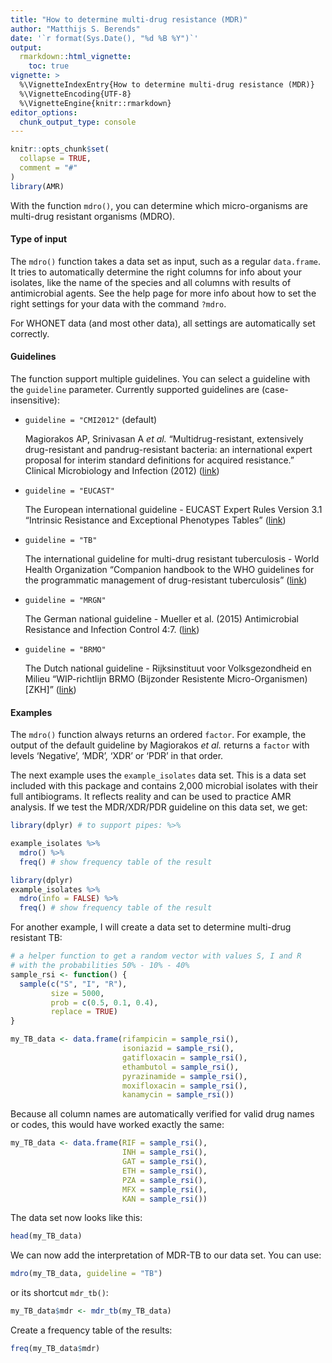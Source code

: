 ```yaml
---
title: "How to determine multi-drug resistance (MDR)"
author: "Matthijs S. Berends"
date: '`r format(Sys.Date(), "%d %B %Y")`'
output: 
  rmarkdown::html_vignette:
    toc: true
vignette: >
  %\VignetteIndexEntry{How to determine multi-drug resistance (MDR)}
  %\VignetteEncoding{UTF-8}
  %\VignetteEngine{knitr::rmarkdown}
editor_options: 
  chunk_output_type: console
---
```


```r
knitr::opts_chunk$set(
  collapse = TRUE,
  comment = "#"
)
library(AMR)
```

With the function `mdro()`, you can determine which micro-organisms are multi-drug resistant organisms (MDRO).

#### Type of input

The  `mdro()` function takes a data set as input, such as a regular `data.frame`. It tries to automatically determine the right columns for info about your isolates, like the name of the species and all columns with results of antimicrobial agents. See the help page for more info about how to set the right settings for your data with the command `?mdro`. 

For WHONET data (and most other data), all settings are automatically set correctly.

#### Guidelines

The function support multiple guidelines. You can select a guideline with the `guideline` parameter. Currently supported guidelines are (case-insensitive):

* `guideline = "CMI2012"` (default)

  Magiorakos AP, Srinivasan A *et al.* "Multidrug-resistant, extensively drug-resistant and pandrug-resistant bacteria: an international expert proposal for interim standard definitions for acquired resistance." Clinical Microbiology and Infection (2012) ([link](https://www.clinicalmicrobiologyandinfection.com/article/S1198-743X(14)61632-3/fulltext))
* `guideline = "EUCAST"`

  The European international guideline - EUCAST Expert Rules Version 3.1 "Intrinsic Resistance and Exceptional Phenotypes Tables" ([link](http://www.eucast.org/fileadmin/src/media/PDFs/EUCAST_files/Expert_Rules/Expert_rules_intrinsic_exceptional_V3.1.pdf))
* `guideline = "TB"`

  The international guideline for multi-drug resistant tuberculosis - World Health Organization "Companion handbook to the WHO guidelines for the programmatic management of drug-resistant tuberculosis" ([link](https://www.who.int/tb/publications/pmdt_companionhandbook/en/))
* `guideline = "MRGN"`

  The German national guideline - Mueller et al. (2015) Antimicrobial Resistance and Infection Control 4:7. ([link](https://doi.org/10.1186/s13756-015-0047-6))
* `guideline = "BRMO"`

  The Dutch national guideline - Rijksinstituut voor Volksgezondheid en Milieu "WIP-richtlijn BRMO (Bijzonder Resistente Micro-Organismen) [ZKH]" ([link](https://www.rivm.nl/Documenten_en_publicaties/Professioneel_Praktisch/Richtlijnen/Infectieziekten/WIP_Richtlijnen/WIP_Richtlijnen/Ziekenhuizen/WIP_richtlijn_BRMO_Bijzonder_Resistente_Micro_Organismen_ZKH))
  
#### Examples

The `mdro()` function always returns an ordered `factor`. For example, the output of the default guideline by Magiorakos *et al.* returns a `factor` with levels 'Negative', 'MDR', 'XDR' or 'PDR' in that order.

The next example uses the `example_isolates` data set. This is a data set included with this package and contains 2,000 microbial isolates with their full antibiograms. It reflects reality and can be used to practice AMR analysis. If we test the MDR/XDR/PDR guideline on this data set, we get:

```r
library(dplyr) # to support pipes: %>%
```
```r
example_isolates %>% 
  mdro() %>% 
  freq() # show frequency table of the result
```
```r
library(dplyr)
example_isolates %>% 
  mdro(info = FALSE) %>% 
  freq() # show frequency table of the result
```

For another example, I will create a data set to determine multi-drug resistant TB:

```r
# a helper function to get a random vector with values S, I and R
# with the probabilities 50% - 10% - 40%
sample_rsi <- function() {
  sample(c("S", "I", "R"),
         size = 5000,
         prob = c(0.5, 0.1, 0.4),
         replace = TRUE)
}

my_TB_data <- data.frame(rifampicin = sample_rsi(),
                         isoniazid = sample_rsi(),
                         gatifloxacin = sample_rsi(),
                         ethambutol = sample_rsi(),
                         pyrazinamide = sample_rsi(),
                         moxifloxacin = sample_rsi(),
                         kanamycin = sample_rsi())
```

Because all column names are automatically verified for valid drug names or codes, this would have worked exactly the same:

```r
my_TB_data <- data.frame(RIF = sample_rsi(),
                         INH = sample_rsi(),
                         GAT = sample_rsi(),
                         ETH = sample_rsi(),
                         PZA = sample_rsi(),
                         MFX = sample_rsi(),
                         KAN = sample_rsi())
```

The data set now looks like this:

```r
head(my_TB_data)
```

We can now add the interpretation of MDR-TB to our data set. You can use:

```r
mdro(my_TB_data, guideline = "TB")
```

or its shortcut `mdr_tb()`:

```r
my_TB_data$mdr <- mdr_tb(my_TB_data)
```

Create a frequency table of the results:

```r
freq(my_TB_data$mdr)
```
